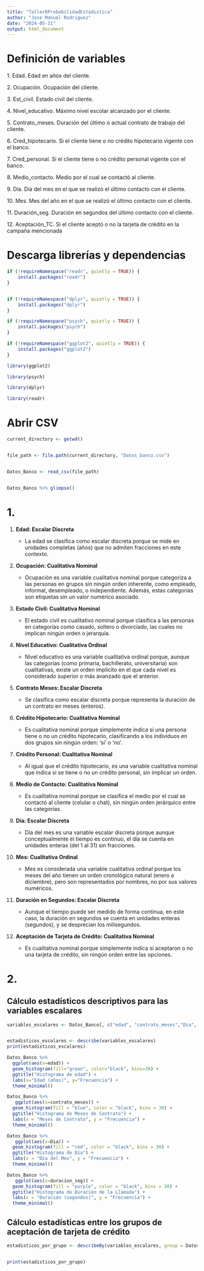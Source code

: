 ```yaml
---
title: "TallerRProbabilidadEstadistica"
author: "Jose Manuel Rodriguez"
date: "2024-05-11"
output: html_document
---
```


# Definición de variables

1\. Edad. Edad en años del cliente.

2\. Ocupación. Ocupación del cliente.

3\. Est_civil. Estado civil del cliente.

4\. Nivel_educativo. Máximo nivel escolar alcanzado por el cliente.

5\. Contrato_meses. Duración del último o actual contrato de trabajo del cliente.

6\. Cred_hipotecario. Si el cliente tiene o no crédito hipotecario vigente con el banco.

7\. Cred_personal. Si el cliente tiene o no crédito personal vigente con el banco.

8\. Medio_contacto. Medio por el cual se contactó al cliente.

9\. Día. Día del mes en el que se realizó el último contacto con el cliente.

10\. Mes. Mes del año en el que se realizó el último contacto con el cliente.

11\. Duración_seg. Duración en segundos del último contacto con el cliente.

12\. Aceptación_TC. Si el cliente aceptó o no la tarjeta de crédito en la campaña mencionada

# Descarga librerías y dependencias

```r
if (!requireNamespace("readr", quietly = TRUE)) {
    install.packages("readr")
}


if (!requireNamespace("dplyr", quietly = TRUE)) {
    install.packages("dplyr")
}

if (!requireNamespace("psych", quietly = TRUE)) {
    install.packages("psych")
}

if (!requireNamespace("ggplot2", quietly = TRUE)) {
    install.packages("ggplot2")
}

library(ggplot2)

library(psych)

library(dplyr)

library(readr)
```

# Abrir CSV

```r
current_directory <- getwd()


file_path <- file.path(current_directory, "Datos_banco.csv")


Datos_Banco <- read_csv(file_path)


Datos_Banco %>% glimpse()
```

# 1.

1.  **Edad: Escalar Discreta**

    -   La edad se clasifica como escalar discreta porque se mide en unidades completas (años) que no admiten fracciones en este contexto.

2.  **Ocupación: Cualitativa Nominal**

    -   Ocupación es una variable cualitativa nominal porque categoriza a las personas en grupos sin ningún orden inherente, como empleado, informal, desempleado, o independiente. Además, estas categorías son etiquetas sin un valor numérico asociado.

3.  **Estado Civil: Cualitativa Nominal**

    -   El estado civil es cualitativo nominal porque clasifica a las personas en categorías como casado, soltero o divorciado, las cuales no implican ningún orden o jerarquía.

4.  **Nivel Educativo: Cualitativa Ordinal**

    -   Nivel educativo es una variable cualitativa ordinal porque, aunque las categorías (como primaria, bachillerato, universitaria) son cualitativas, existe un orden implícito en el que cada nivel es considerado superior o más avanzado que el anterior.

5.  **Contrato Meses: Escalar Discreta**

    -   Se clasifica como escalar discreta porque representa la duración de un contrato en meses (enteros).

6.  **Crédito Hipotecario: Cualitativa Nominal**

    -   Es cualitativa nominal porque simplemente indica si una persona tiene o no un crédito hipotecario, clasificando a los individuos en dos grupos sin ningún orden: 'sí' o 'no'.

7.  **Crédito Personal: Cualitativa Nominal**

    -   Al igual que el crédito hipotecario, es una variable cualitativa nominal que indica si se tiene o no un crédito personal, sin implicar un orden.

8.  **Medio de Contacto: Cualitativa Nominal**

    -   Es cualitativa nominal porque se clasifica el medio por el cual se contactó al cliente (celular o chat), sin ningún orden jerárquico entre las categorías.

9.  **Día: Escalar Discreta**

    -   Día del mes es una variable escalar discreta porque aunque conceptualmente el tiempo es continuo, el día se cuenta en unidades enteras (del 1 al 31) sin fracciones.

10. **Mes: Cualitativa Ordinal**

    -   Mes es considerada una variable cualitativa ordinal porque los meses del año tienen un orden cronológico natural (enero a diciembre), pero son representados por nombres, no por sus valores numéricos.

11. **Duración en Segundos: Escalar Discreta**

    -   Aunque el tiempo puede ser medido de forma continua, en este caso, la duración en segundos se cuenta en unidades enteras (segundos), y se desprecian los milisegundos.

12. **Aceptación de Tarjeta de Crédito: Cualitativa Nominal**

    -   Es cualitativa nominal porque simplemente indica si aceptaron o no una tarjeta de crédito, sin ningún orden entre las opciones.

# 2.

## Cálculo estadísticos descriptivos para las variables escalares

```r

variables_escalares <- Datos_Banco[, c("edad", "contrato_meses","Dia", "duracion_seg")]


estadisticos_escalares <- describe(variables_escalares)
print(estadisticos_escalares)

```

```r
Datos_Banco %>%
  ggplot(aes(x=edad)) +
  geom_histogram(fill="green", color="black", bins=30) +
  ggtitle("Histograma de edad") +
  labs(x="Edad (años)", y="Frecuencia") +
  theme_minimal()

Datos_Banco %>%
   ggplot(aes(x=contrato_meses)) +
  geom_histogram(fill = "blue", color = "black", bins = 30) +
  ggtitle("Histograma de Meses de Contrato") +
  labs(x = "Meses de Contrato", y = "Frecuencia") +
  theme_minimal()

Datos_Banco %>%
   ggplot(aes(x=Dia)) +
  geom_histogram(fill = "red", color = "black", bins = 30) +
  ggtitle("Histograma de Día") +
  labs(x = "Día del Mes", y = "Frecuencia") +
  theme_minimal()

Datos_Banco %>%
   ggplot(aes(x=duracion_seg)) +
  geom_histogram(fill = "purple", color = "black", bins = 30) +
  ggtitle("Histograma de Duración de la Llamada") +
  labs(x = "Duración (segundos)", y = "Frecuencia") +
  theme_minimal()
```

## Cálculo estadísticas entre los grupos de aceptación de tarjeta de crédito

```r

estadisticos_por_grupo <- describeBy(variables_escalares, group = Datos_Banco$aceptacion_TC)


print(estadisticos_por_grupo)
```
